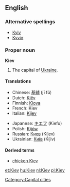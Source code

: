 ==English==

===Alternative spellings===
*[[Kyiv]]
*[[Kyyiv]]

===Proper noun===
{{wikipedia}}
'''Kiev'''
# The capital of [[Ukraine]].

====Translations====
{{top}}
*Chinese: [[基辅]] (jī fǔ)
*Dutch: [[Kiëv]]
*Finnish: [[Kiova]]
*French: Kiev
*Italian: [[Kijev]]
{{mid}}
*Japanese: [[キエフ]] (Kiefu)
*Polish: [[Kijów]] {{m}}
*Russian: [[Киев]] (Kíjev) {{m}}
*Ukrainian: [[Київ]] (Kíjiv) {{m}}
{{bottom}}

====Derived terms====
*[[chicken Kiev]]

[[Category:Capital cities]]

[[et:Kiev]]
[[hu:Kiev]]
[[nl:Kiev]]
[[pl:Kiev]]